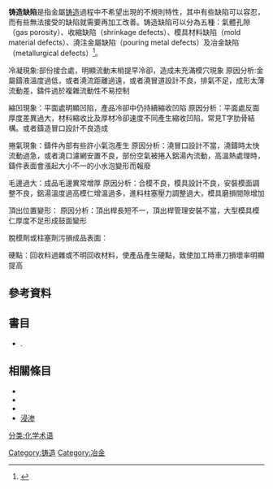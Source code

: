 '''铸造缺陷'''是指金屬[[铸造|铸造]]過程中不希望出現的不規則特性，其中有些缺陷可以容忍，而有些無法接受的缺陷就需要再加工改善。铸造缺陷可以分為五種：氣體孔隙（gas porosity）、收縮缺陷（shrinkage defects）、模具材料缺陷（mold material defects）、澆注金屬缺陷（pouring metal defects）及冶金缺陷（metallurgical defects）<ref>{{harvnb|Rao|1999|p=195}}</ref>。

冷凝現象:部份接合處，明顯流動末梢提早冷卻，造成未充滿模穴現象
原因分析:金屬鑄液溫度過低，或者澆流距離過遠，或者澆冒道設計不良，排氣不足，成形太薄流動差，鑄件過於複雜流動性不易控制

縮凹現象：平面處明顯凹陷，產品冷卻中仍持續縮收凹陷
原因分析：平面處反面厚度差異過大，材料縮收比及厚材冷卻速度不同產生縮收凹陷，常見T字肋骨結構。或者鑄造冒口設計不良造成

捲氣現象：鑄件內部有些許小氣泡產生
原因分析：澆冒口設計不當，澆鑄時太快流動過急，或者澆口濾網安置不良，部份空氣被捲入鋁湯內流動，高溫熱處理時，鑄件表面會漲起大小不一的小水泡變形而報廢

毛邊過大：成品毛邊異常增厚
原因分析：合模不良，模具設計不良，安裝模面調整不良，鋁湯溫度過高模仁增溫過多，進料柱塞壓力調整過大，模具磨損間隙增加

頂出位置變形：
原因分析：頂出桿長短不一，頂出桿管理安裝不當，大型模具模仁厚度不足形成鼓面變形

脫模劑或柱塞劑污損成品表面：

硬點：回收料過雜或不明回收材料，使產品產生硬點，致使加工時車刀損壞率明顯提高
==參考資料==
{{reflist}}
==書目==
* {{cite book | last = Rao | first = Posinasetti Nageswara | title = Manufacturing technology: foundry, forming and welding | publisher = Tata McGraw-Hill | year = 1999 | edition = 2nd | url = https://books.google.com/books?id=I4RZQaxCRP8C | isbn = 978-0-07-463180-5}}.
==相關條目==
*{{le|氫氣孔隙|Hydrogen gas porosity}}
*{{le|鋁合金夾雜物|Aluminium alloy inclusions}}
*{{le|非金屬夾雜物|Non-metallic inclusions}}
*[[浸渗|浸渗]]

{{技術小作品}}
{{Metalworking navbox|castopen|form}}

[[Category:铸造|Category:铸造]]
[[Category:冶金|Category:冶金]]
[[分类:化学术语|分类:化学术语]]